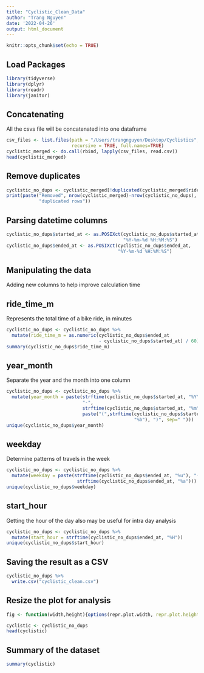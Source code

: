 ```yaml
---
title: "Cyclistic_Clean_Data"
author: "Trang Nguyen"
date: '2022-04-26'
output: html_document
---
```


```r
knitr::opts_chunk$set(echo = TRUE)
```

## Load Packages
```r
library(tidyverse)
library(dplyr)
library(readr)
library(janitor)
```

## Concatenating 
All the csvs file will be concatenated into one dataframe
```r
csv_files <- list.files(path = "/Users/trangnguyen/Desktop/Cyclistics", 
                        recursive = TRUE, full.names=TRUE)
cyclistic_merged <- do.call(rbind, lapply(csv_files, read.csv))
head(cyclistic_merged)
```

## Remove duplicates
```r
cyclistic_no_dups <- cyclistic_merged[!duplicated(cyclistic_merged$ride_id),]
print(paste("Removed", nrow(cyclistic_merged)-nrow(cyclistic_no_dups), 
            "duplicated rows"))
```

## Parsing datetime columns
```r
cyclistic_no_dups$started_at <- as.POSIXct(cyclistic_no_dups$started_at, 
                                           "%Y-%m-%d %H:%M:%S")
cyclistic_no_dups$ended_at <- as.POSIXct(cyclistic_no_dups$ended_at, 
                                         "%Y-%m-%d %H:%M:%S")
```

## Manipulating the data
Adding new columns to help improve calculation time 

## ride_time_m 
Represents the total time of a bike ride, in minutes

```r
cyclistic_no_dups <- cyclistic_no_dups %>% 
  mutate(ride_time_m = as.numeric(cyclistic_no_dups$ended_at 
                                  - cyclistic_no_dups$started_at) / 60)
summary(cyclistic_no_dups$ride_time_m)
```

## year_month 
Separate the year and the month into one column

```r
cyclistic_no_dups <- cyclistic_no_dups %>% 
  mutate(year_month = paste(strftime(cyclistic_no_dups$started_at, "%Y"),
                            "-",
                            strftime(cyclistic_no_dups$started_at, "%m"),
                            paste("(",strftime(cyclistic_no_dups$started_at, 
                                               "%b"), ")", sep=" ")))
unique(cyclistic_no_dups$year_month)
```

## weekday
Determine patterns of travels in the week

```r
cyclistic_no_dups <- cyclistic_no_dups %>%
  mutate(weekday = paste(strftime(cyclistic_no_dups$ended_at, "%u"), "-",
                          strftime(cyclistic_no_dups$ended_at, "%a")))
unique(cyclistic_no_dups$weekday)
```

## start_hour
Getting the hour of the day also may be useful for intra day analysis

```r
cyclistic_no_dups <- cyclistic_no_dups %>% 
  mutate(start_hour = strftime(cyclistic_no_dups$ended_at, "%H"))
unique(cyclistic_no_dups$start_hour)

```

## Saving the result as a CSV
```r
cyclistic_no_dups %>% 
  write.csv("cyclistic_clean.csv")
```

## Resize the plot for analysis
```r
fig <- function(width,height){options(repr.plot.width, repr.plot.height = height)}
```
```r
cyclistic <- cyclistic_no_dups
head(cyclistic)
```

## Summary of the dataset
```r
summary(cyclistic)
```

